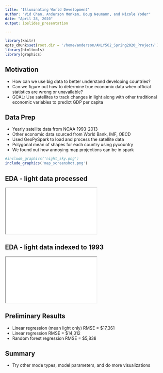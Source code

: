 ```yaml
---
title: 'Illuminating World Development'
author: "Vid Chan, Anderson Monken, Doug Neumann, and Nicole Yoder"
date: "April 28, 2020"
output: ioslides_presentation

---
```


```r
library(knitr)
opts_chunk$set(root.dir = '/home/anderson/ANLY502_Spring2020_Project/')
library(htmltools)
library(graphics)
```

## Motivation

* How can we use big data to better understand developing countries?
* Can we figure out how to determine true economic data when official statistics are wrong or unavailable?
* GOAL: Use satellites to track changes in light along with other traditional economic variables to predict GDP per capita

<!--look to the night sky-->

## Data Prep

* Yearly satellite data from NOAA 1993-2013
* Other economic data sourced from World Bank, IMF, OECD
* Used GeoPySpark to load and process the satellite data
* Polygonal mean of shapes for each country using pycountry
* We found out how annoying map projections can be in spark

```r
#include_graphics('night_sky.png')
include_graphics('map_screenshot.png')
```

## EDA - light data processed

<iframe src="light.html"></iframe>

## EDA - light data indexed to 1993

<iframe src="light_index.html"></iframe>

## Preliminary Results
* Linear regression (mean light only) RMSE = $17,361
* Linear regression RMSE = $14,312
* Random forest regression RMSE = $5,838

## Summary
* Try other mode types, model parameters, and do more visualizations

<!-- using big data, Spark, Spark packages, geodata -->